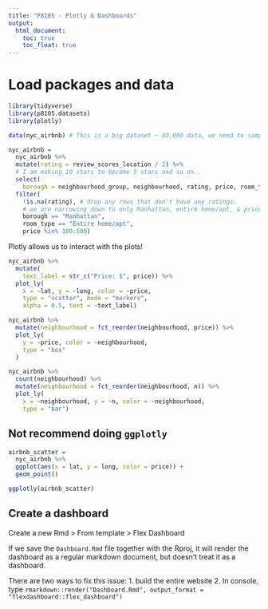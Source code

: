 ```yaml
---
title: "P8105 - Plotly & Dashboards"
output: 
  html_document:
    toc: true
    toc_float: true
---
```


# Load packages and data

```r
library(tidyverse)
library(p8105.datasets)
library(plotly)
```

```r
data(nyc_airbnb) # This is a big dataset ~ 40,000 data, we need to sample down 

nyc_airbnb = 
  nyc_airbnb %>% 
  mutate(rating = review_scores_location / 2) %>%
  # I am making 10 stars to become 5 stars and so on..
  select(
    borough = neighbourhood_group, neighbourhood, rating, price, room_type, lat, long) %>%
  filter(
    !is.na(rating), # drop any rows that don't have any ratings.
    # we are narrowing down to only Manhattan, entire home/apt, & price range within 100-500.
    borough == "Manhattan", 
    room_type == "Entire home/apt",
    price %in% 100:500)
```

Plotly allows us to interact with the plots!

```r
nyc_airbnb %>% 
  mutate(
    text_label = str_c("Price: $", price)) %>% 
  plot_ly(
    x = ~lat, y = ~long, color = ~price,  
    type = "scatter", mode = "markers",
    alpha = 0.5, text = ~text_label)
```

```r
nyc_airbnb %>% 
  mutate(neighbourhood = fct_reorder(neighbourhood, price)) %>% 
  plot_ly(
    y = ~price, color = ~neighbourhood,
    type = "box"
  )
```

```r
nyc_airbnb %>% 
  count(neighbourhood) %>% 
  mutate(neighbourhood = fct_reorder(neighbourhood, n)) %>% 
  plot_ly(
    x = ~neighbourhood, y = ~n, color = ~neighbourhood,
    type = "bar")
```


## Not recommend doing `ggplotly`

```r
airbnb_scatter =
  nyc_airbnb %>% 
  ggplot(aes(x = lat, y = long, color = price)) +
  geom_point()

ggplotly(airbnb_scatter)
```


## Create a dashboard

Create a new Rmd > From template > Flex Dashboard

If we save the `Dashboard.Rmd` file together with the Rproj, it will render the dashboard as a regular markdown document, but doesn't treat it as a dashboard.

There are two ways to fix this issue:
1. build the entire website
2. In console, type `rmarkdown::render("Dashboard.Rmd", output_format = "flexdashboard::flex_dashboard")` 



